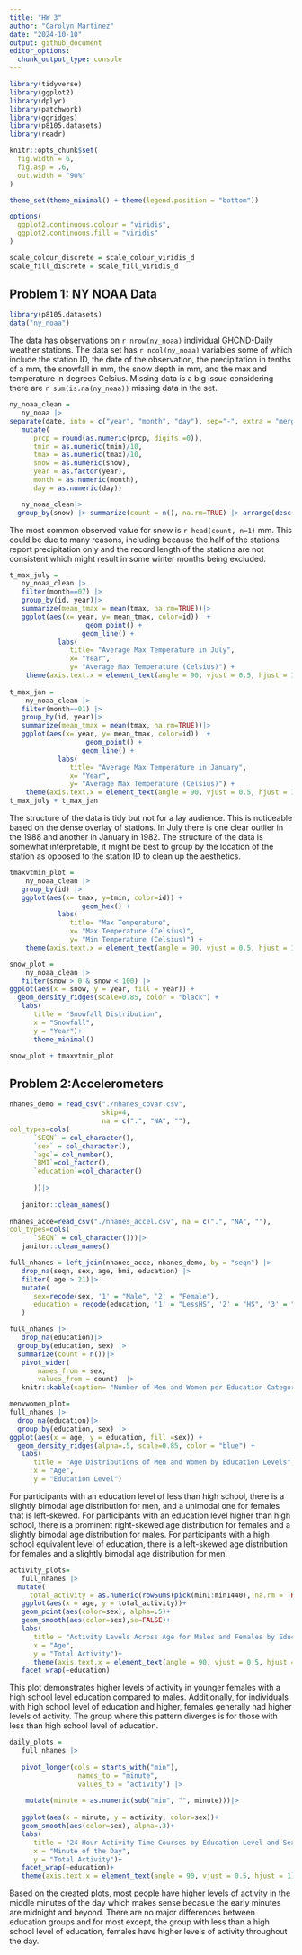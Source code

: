 ```yaml
---
title: "HW 3"
author: "Carolyn Martinez"
date: "2024-10-10"
output: github_document
editor_options: 
  chunk_output_type: console
---
```


```r
library(tidyverse)
library(ggplot2)
library(dplyr)
library(patchwork)
library(ggridges)
library(p8105.datasets)
library(readr)

knitr::opts_chunk$set(
  fig.width = 6,
  fig.asp = .6,
  out.width = "90%"
)

theme_set(theme_minimal() + theme(legend.position = "bottom"))

options(
  ggplot2.continuous.colour = "viridis",
  ggplot2.continuous.fill = "viridis"
)

scale_colour_discrete = scale_colour_viridis_d
scale_fill_discrete = scale_fill_viridis_d
```

## Problem 1: NY NOAA Data 

```r

library(p8105.datasets)
data("ny_noaa")
```

The data has observations on `r nrow(ny_noaa)` individual GHCND-Daily weather stations. The data set has `r ncol(ny_noaa)` variables some of which include the station ID, the date of the observation, the precipitation in tenths of a mm, the snowfall in mm, the snow depth in mm, and the max and temperature in degrees Celsius. Missing data is a big issue considering there are `r sum(is.na(ny_noaa))` missing data in the set. 

```r

ny_noaa_clean = 
   ny_noaa |>
separate(date, into = c("year", "month", "day"), sep="-", extra = "merge", fill = "right")|>
   mutate(
      prcp = round(as.numeric(prcp, digits =0)),
      tmin = as.numeric(tmin)/10,
      tmax = as.numeric(tmax)/10,
      snow = as.numeric(snow),
      year = as.factor(year),
      month = as.numeric(month),
      day = as.numeric(day))
```

```r
   ny_noaa_clean|>
  group_by(snow) |> summarize(count = n(), na.rm=TRUE) |> arrange(desc(count)) 
```
The most common observed value for snow is `r head(count, n=1)` mm. This could be due to many reasons, including because the half of the stations report precipitation only and the record length of the stations are not consistent which might result in some winter months being excluded. 

```r
t_max_july =
   ny_noaa_clean |> 
   filter(month==07) |>  
   group_by(id, year)|>
   summarize(mean_tmax = mean(tmax, na.rm=TRUE))|>
   ggplot(aes(x= year, y= mean_tmax, color=id))  +
                   geom_point() + 
                  geom_line() +
            labs(
               title= "Average Max Temperature in July", 
               x= "Year", 
               y= "Average Max Temperature (Celsius)") +
    theme(axis.text.x = element_text(angle = 90, vjust = 0.5, hjust = 1), legend.position = "none")
                
t_max_jan =
    ny_noaa_clean |> 
   filter(month==01) |>  
   group_by(id, year)|>
   summarize(mean_tmax = mean(tmax, na.rm=TRUE))|>
   ggplot(aes(x= year, y= mean_tmax, color=id))  +
                   geom_point() + 
                  geom_line() +
            labs(
               title= "Average Max Temperature in January", 
               x= "Year", 
               y= "Average Max Temperature (Celsius)") +
    theme(axis.text.x = element_text(angle = 90, vjust = 0.5, hjust = 1), legend.position = "none")
t_max_july + t_max_jan
```
The structure of the data is tidy but not for a lay audience. This is noticeable based on the dense overlay of stations. In July there is one clear outlier in the 1988 and another in January in 1982. The structure of the data is somewhat interpretable, it might be best to group by the location of the station as opposed to the station ID to clean up the aesthetics. 

```r
tmaxvtmin_plot =
    ny_noaa_clean |> 
   group_by(id) |>
   ggplot(aes(x= tmax, y=tmin, color=id)) +
                  geom_hex() +
            labs(
               title= "Max Temperature", 
               x= "Max Temperature (Celsius)", 
               y= "Min Temperature (Celsius)") +
    theme(axis.text.x = element_text(angle = 90, vjust = 0.5, hjust = 1), legend.position = "none")


```

```r

snow_plot =
    ny_noaa_clean |> 
   filter(snow > 0 & snow < 100) |>
ggplot(aes(x = snow, y = year, fill = year)) + 
  geom_density_ridges(scale=0.85, color = "black") +
   labs(
      title = "Snowfall Distribution",
      x = "Snowfall",
      y = "Year")+
      theme_minimal()

snow_plot + tmaxvtmin_plot
```

## Problem 2:Accelerometers 
```r
nhanes_demo = read_csv("./nhanes_covar.csv", 
                       skip=4, 
                       na = c(".", "NA", ""),
col_types=cols(
      `SEQN` = col_character(),
      `sex` = col_character(),
      `age`= col_number(),
      `BMI`=col_factor(),
      `education`=col_character()
      
      ))|>
   
   janitor::clean_names()
   
nhanes_acce=read_csv("./nhanes_accel.csv", na = c(".", "NA", ""),
col_types=cols(
      `SEQN` = col_character()))|>
   janitor::clean_names()

full_nhanes = left_join(nhanes_acce, nhanes_demo, by = "seqn") |>
   drop_na(seqn, sex, age, bmi, education) |>
   filter( age > 21)|>
   mutate(
      sex=recode(sex, '1' = "Male", '2' = "Female"),
      education = recode(education, '1' = "LessHS", '2' = "HS", '3' = "HSMore")
   )

```

```r
full_nhanes |>
   drop_na(education)|>
  group_by(education, sex) |>
  summarize(count = n())|>
   pivot_wider(
       names_from = sex,
       values_from = count)  |>
   knitr::kable(caption= "Number of Men and Women per Education Category")
```

```r
menvwomen_plot=
full_nhanes |>
  drop_na(education)|>
  group_by(education, sex) |>
ggplot(aes(x = age, y = education, fill =sex)) + 
  geom_density_ridges(alpha=.5, scale=0.85, color = "blue") +
   labs(
      title = "Age Distributions of Men and Women by Education Levels",
      x = "Age",
      y = "Education Level")

```
For participants with an education level of less than high school, there is a slightly bimodal age distribution for men, and a unimodal one for females that is left-skewed. For participants with an education level higher than high school, there is a prominent right-skewed age distribution for females and a slightly bimodal age distribution for males. For participants with a high school equivalent level of education, there is a left-skewed age distribution for females and a slightly bimodal age distribution for men. 

```r
activity_plots=
   full_nhanes |>
  mutate(
     total_activity = as.numeric(rowSums(pick(min1:min1440), na.rm = TRUE)))|>
   ggplot(aes(x = age, y = total_activity))+
   geom_point(aes(color=sex), alpha=.5)+
   geom_smooth(aes(color=sex),se=FALSE)+
   labs(
      title = "Activity Levels Across Age for Males and Females by Education Level",
      x = "Age",
      y = "Total Activity")+
      theme(axis.text.x = element_text(angle = 90, vjust = 0.5, hjust = 1))+
   facet_wrap(~education)
```
     
This plot demonstrates higher levels of activity in younger females with a high school level education compared to males. Additionally, for individuals with high school level of education and higher, females generally had higher levels of activity. The group where this pattern diverges is for those with less than high school level of education. 

```r
daily_plots =
   full_nhanes |>
   
   pivot_longer(cols = starts_with("min"),  
                 names_to = "minute", 
                 values_to = "activity") |>
   
    mutate(minute = as.numeric(sub("min", "", minute)))|>
   
   ggplot(aes(x = minute, y = activity, color=sex))+
   geom_smooth(aes(color=sex), alpha=.3)+
   labs(
      title = "24-Hour Activity Time Courses by Education Level and Sex",
      x = "Minute of the Day",
      y = "Total Activity")+
   facet_wrap(~education)+
   theme(axis.text.x = element_text(angle = 90, vjust = 0.5, hjust = 1))

```
Based on the created plots, most people have higher levels of activity in the middle minutes of the day which makes sense becasue the early minutes are midnight and beyond. There are no major differences between education groups and for most except, the group with less than a high school level of education, females have higher levels of activity throughout the day. 







